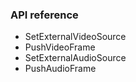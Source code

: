 <PlatformWrapper platform="unity">

### API reference

- <Link to="{{Global.API_REF_UNITY_ROOT}}/class_irtcengine.html#api_imediaengine_setexternalvideosource">SetExternalVideoSource</Link>

- <Link to="{{Global.API_REF_UNITY_ROOT}}/class_irtcengine.html#api_imediaengine_pushvideoframe">PushVideoFrame</Link>

- <Link to="{{Global.API_REF_UNITY_ROOT}}/class_irtcengine.html#api_imediaengine_setexternalaudiosource2">SetExternalAudioSource</Link>

- <Link to="{{Global.API_REF_UNITY_ROOT}}/class_irtcengine.html#ariaid-title101">PushAudioFrame</Link>

</PlatformWrapper>
